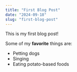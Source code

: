 ```yaml
---
title: "First Blog Post"
date: "2024-09-18"
slug: "first-blog-post"
---
```


This is my first blog post!

Some of my **favorite** things are:

* Petting dogs
* Singing
* Eating potato-based foods